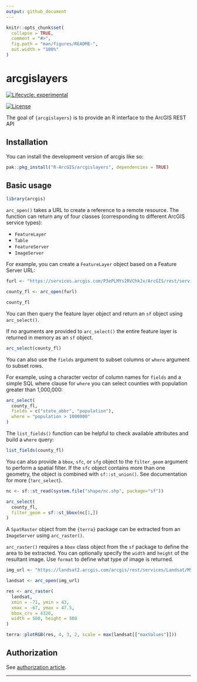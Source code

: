 ```yaml
---
output: github_document
---
```


<!-- README.md is generated from README.Rmd. Please edit that file -->

```r
knitr::opts_chunk$set(
  collapse = TRUE,
  comment = "#>",
  fig.path = "man/figures/README-",
  out.width = "100%"
)
```

# arcgislayers

<!-- badges: start -->

[![Lifecycle: experimental](https://img.shields.io/badge/lifecycle-experimental-orange.svg)](https://lifecycle.r-lib.org/articles/stages.html#experimental)

[![License](https://img.shields.io/badge/License-Apache_2.0-blue.svg)](https://opensource.org/licenses/Apache-2.0)

<!-- badges: end -->

The goal of `{arcgislayers}` is to provide an R interface to the ArcGIS REST API 

## Installation

You can install the development version of arcgis like so:

``` r
pak::pkg_install("R-ArcGIS/arcgislayers", dependencies = TRUE)
```

## Basic usage

```r
library(arcgis)
```

`arc_open()` takes a URL to create a reference to a remote resource. The function can return any of four classes (corresponding to different ArcGIS service types):

  - `FeatureLayer`
  - `Table`
  - `FeatureServer`
  - `ImageServer`
  
For example, you can create a `FeatureLayer` object based on a Feature Server URL:
  
```r
furl <- "https://services.arcgis.com/P3ePLMYs2RVChkJx/ArcGIS/rest/services/USA_Counties_Generalized_Boundaries/FeatureServer/0"

county_fl <- arc_open(furl)

county_fl
```

You can then query the feature layer object and return an `sf` object using `arc_select()`.

If no arguments are provided to `arc_select()` the entire feature layer is returned in memory as an `sf` object. 

```r
arc_select(county_fl)
```

You can also use the `fields` argument to subset columns or `where` argument to subset rows.

For example, using a character vector of column names for `fields` and a simple SQL where clause for  `where` you can select counties with population greater than 1,000,000:

```r
arc_select(
  county_fl, 
  fields = c("state_abbr", "population"), 
  where = "population > 1000000"
)
```

The `list_fields()` function can be helpful to check available attributes and build a `where` query:

```r
list_fields(county_fl)
```

You can also provide a `bbox`, `sfc`, or `sfg` object to the `filter_geom` argument to perform a spatial filter. If the `sfc` object contains more than one geometry, the object is combined with `sf::st_union()`. See documentation for more (`?arc_select`).

```r
nc <- sf::st_read(system.file("shape/nc.shp", package="sf"))

arc_select(
  county_fl,
  filter_geom = sf::st_bbox(nc[1,])
)
```

A `SpatRaster` object from the `{terra}` package can be extracted from an `ImageServer` using `arc_raster()`.

`arc_raster()` requires a `bbox` class object from the `sf` package to define the area to be extracted. You can optionally specify the `width` and `height` of the resultant image. Use `format` to define what type of image is returned.

```r
img_url <- "https://landsat2.arcgis.com/arcgis/rest/services/Landsat/MS/ImageServer"

landsat <- arc_open(img_url)

res <- arc_raster(
  landsat, 
  xmin = -71, ymin = 43, 
  xmax = -67, ymax = 47.5, 
  bbox_crs = 4326, 
  width = 500, height = 500
)

terra::plotRGB(res, 4, 3, 2, scale = max(landsat[["maxValues"]]))
```

## Authorization

See [authorization article](articles/Authorization.html).


------------------------

<!-- # DEPRECATED FROM HERE DOWN  -->

<!-- TODO update and rewrite -->

<!-- ## Feature Layers -->

<!-- Read in data from a feature layer. arcgis implements a `FeatureLayer` class object which is used to control how we read data from a Feature Layer service.  -->

<!-- Create a `FeatureLayer` with `feature_layer()` which takes the url of the feature layer as its only argument.  -->

<!-- ```{r example} -->
<!-- library(arcgis) -->

<!-- # define the feature layer url -->
<!-- furl <- "https://services.arcgis.com/P3ePLMYs2RVChkJx/ArcGIS/rest/services/USA_Counties_Generalized_Boundaries/FeatureServer/0" -->

<!-- # create a feature layer -->
<!-- county_fl <- feature_layer(furl) -->

<!-- county_fl -->
<!-- ``` -->

<!-- `FeatureLayer` objects are lists that contain metadata from the FeatureServer. The data that is used to create the `FeatureLayer` is taken directly from the url when displayed in json format. `FeatureLayer`s are intended to work somewhat similarly to a lazy table where data is only brought into memory when explicitly requested.  -->

<!-- The `collect_layer()` function will fetch all data for a layer from the REST endpoint and write it to the appropriate type—either an sf object or a data frame.  -->

<!-- ```{r cars} -->
<!-- county_sf <- collect_layer(county_fl) -->

<!-- county_sf -->
<!-- ``` -->

<!-- We can check to see what fields and types are present in our feature layer using `list_fields()`.  -->

<!-- ```{r} -->
<!-- list_fields(county_fl) -->
<!-- ``` -->

<!-- You can provide a more detailed query to the layer using `query_layer()`.  -->


<!-- ```{r} -->
<!-- res <- query_layer( -->
<!--   county_fl,  -->
<!--   where = "STATE_NAME = 'California' and POPULATION >= 30000", -->
<!--   fields = c("FIPS", "STATE_NAME", "SQMI", "POPULATION") -->
<!-- ) -->

<!-- res -->
<!-- ``` -->

<!-- Additionally, you can provide sf objects as spatial filters based on a predicate function.  Possible options are "intersects", "contains", "crosses", "overlaps", "touches", and "within". -->

<!-- In this example we create a polygon representing the bounding box of the West Coast of the US to act as our spatial filter.  -->

<!-- ```{r} -->
<!-- west_coast_bbox <- sf::st_as_sfc( -->
<!--   sf::st_bbox(c(xmin = -125, ymin = 32, xmax = -114, ymax = 49)) -->
<!-- ) -->

<!-- west_coast_bbox -->
<!-- ``` -->

<!-- We can then provide it as input to the `filter_geom` argument to act as a spatial filter.  -->

<!-- ```{r} -->
<!-- res <- query_layer( -->
<!--   county_fl,  -->
<!--   filter_geom = west_coast_bbox -->
<!-- ) -->

<!-- plot(res$geometry) -->
<!-- plot(west_coast_bbox, lty = 3, add = TRUE) -->
<!-- ``` -->

<!-- For manual control of the parameters that will be sent to the REST API you can use `update_params()`. This function allows you to built up your query iteratively and programmatically without executing the query right away. Use it in conjunction with `collect_layer()` for a lazy-ish process. -->

<!-- ```{r} -->
<!-- fl_query <- update_params( -->
<!--   county_fl,  -->
<!--   where = "STATE_NAME = 'New Hampshire'", -->
<!--   outFields = "STATE_NAME,POPULATION" -->
<!-- ) -->

<!-- fl_query -->
<!-- ``` -->

<!-- Notice the appended query. You can execute the query and bring the results into memory using `collect_layer()`. -->

<!-- ```{r} -->
<!-- collect_layer(fl_query) -->
<!-- ``` -->

<!-- ## Interfacing with `{arcgisbinding}` -->


<!-- - to do.... -->


<!-- ### dplyr-like syntax -->

<!-- You may not need all of these fields or features in your R session. If that's the case, it is more effective to bring in only a subset of the data that you need. We can limit what is brought into memory by using `select()` and `filter()` functions to build up a query that can be sent the rest API.  -->

<!-- The `select()` `FeatureLayer` method supports using `{tidyselect}` functions except the `where()` function. -->

<!-- ```{r} -->
<!-- county_fl |>  -->
<!--   select(contains("STATE")) -->
<!-- ``` -->

<!-- Now that we've ran `select()` on the `FeatureLayer` query parameters are printed out. The parameters will be sent along when the results are `collect()`ed.  -->

<!-- You can further subset your data by using `filter()`. Note that filtering is fairly limited ([see API documentation for more](https://developers.arcgis.com/rest/services-reference/enterprise/query-feature-service-layer-.htm#GUID-BC2AD141-3386-49FB-AA09-FF341145F614)). -->

<!-- ```{r} -->
<!-- county_query <- county_fl |>  -->
<!--   select(starts_with("STATE")) |>  -->
<!--   filter(STATE_NAME == "Alabama") -->

<!-- county_query -->
<!-- ``` -->

<!-- Bring it into memory with `collect()`. -->

<!-- ```{r} -->
<!-- res <- collect(county_query) -->
<!-- res -->
<!-- ``` -->


<!-- ### Other `FeatureLayer` functions -->

<!-- You can add any parameter that you'd like that is supported by the query parameters [listed in the documentation](https://developers.arcgis.com/rest/services-reference/enterprise/query-feature-service-layer-.htm#GUID-BC2AD141-3386-49FB-AA09-FF341145F614) with the using the `update_params()` function. -->


<!-- ```{r} -->
<!-- county_query |>  -->
<!--   update_params(returnIdsOnly = "true") |>  -->
<!--   collect() -->
<!-- ``` -->

<!-- Maybe, you want to clear our your query parameters, use `clear_query()`. -->

<!-- ```{r} -->
<!-- clear_query(county_query) -->
<!-- ``` -->

<!-- To preview only a few features from the feature layer use `head()` -->

<!-- ```{r} -->
<!-- head(county_query) -->
<!-- ``` -->


<!-- ## `FeatureServers` -->


<!-- FeatureServers contain one or more `FeatureLayers` or `Tables`.  -->

<!-- ```{r} -->
<!-- ft_srv <- feature_server( -->
<!--   "https://services2.arcgis.com/j80Jz20at6Bi0thr/ArcGIS/rest/services/List_of_Providers/FeatureServer/" -->
<!--   ) -->

<!-- ft_srv -->
<!-- ``` -->

<!-- Access elements by ID with `get_layer()` -->

<!-- ```{r} -->
<!-- get_layer(ft_srv, 27) -->
<!-- ``` -->

<!-- Get a list of all elements. -->

<!-- ```{r} -->
<!-- get_all_layers(ft_srv) -->
<!-- ``` -->

<!-- ## Conversion to Esri JSON -->


<!-- sf objects can be converted to Esri JSON representation. These can be Geometry Objects, FeatureSets, or arrays of Features.  -->

<!-- `st_as_geometry()` works with objects of class `sfg` and creates a Geometry Object. `st_as_featureset()` creates a FeatureSet from an sf or sfc object. sfc objects will have 0 length attributes. `st_as_features()` works with an sf or sfc object.  -->


<!-- ```{r} -->
<!-- st_as_geometry(res[["geometry"]][[30]]) |>  -->
<!--   # print nicely with jsonify -->
<!--   jsonify::pretty_json() -->
<!-- ``` -->

<!-- ```{r} -->
<!-- st_as_featureset(res[30,]) |>  -->
<!--   jsonify::pretty_json() -->
<!-- ``` -->
